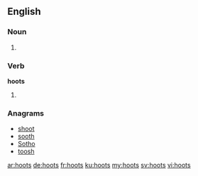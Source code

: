 ==English==

===Noun===
{{head|en}}

# {{plural of|hoot}}

===Verb===
'''hoots'''
# {{en-third-person singular of|hoot}}

===Anagrams===
* [[shoot#English|shoot]]
* [[sooth#English|sooth]]
* [[Sotho#English|Sotho]]
* [[toosh#English|toosh]]

[[ar:hoots]]
[[de:hoots]]
[[fr:hoots]]
[[ku:hoots]]
[[my:hoots]]
[[sv:hoots]]
[[vi:hoots]]